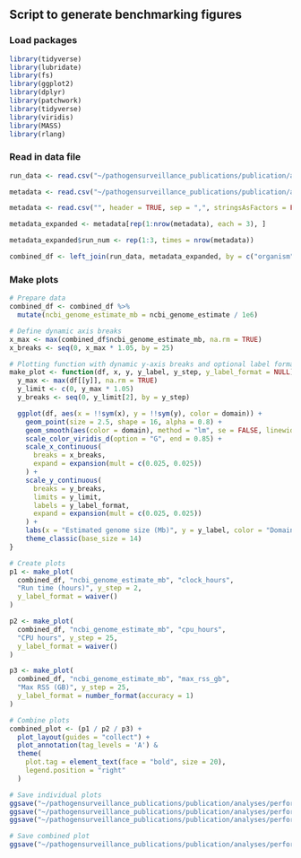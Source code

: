 ## Script to generate benchmarking figures

### Load packages
```r
library(tidyverse)
library(lubridate)
library(fs)
library(ggplot2)
library(dplyr)
library(patchwork)
library(tidyverse)
library(viridis)
library(MASS)
library(rlang)
```

### Read in data file
```r
run_data <- read.csv("~/pathogensurveillance_publications/publication/analyses/performance_benchmarking/results/genome_size/performance_stats_genome_size.csv", header = TRUE, sep = ",", stringsAsFactors = FALSE)

metadata <- read.csv("~/pathogensurveillance_publications/publication/analyses/performance_benchmarking/metadata/genome_size/accessions_subset_info.csv", header = TRUE, sep = ",", stringsAsFactors = FALSE)

metadata <- read.csv("", header = TRUE, sep = ",", stringsAsFactors = FALSE)

metadata_expanded <- metadata[rep(1:nrow(metadata), each = 3), ]

metadata_expanded$run_num <- rep(1:3, times = nrow(metadata))

combined_df <- left_join(run_data, metadata_expanded, by = c("organism", "run_num"))
```

### Make plots
```r
# Prepare data
combined_df <- combined_df %>%
  mutate(ncbi_genome_estimate_mb = ncbi_genome_estimate / 1e6)

# Define dynamic axis breaks
x_max <- max(combined_df$ncbi_genome_estimate_mb, na.rm = TRUE)
x_breaks <- seq(0, x_max * 1.05, by = 25)

# Plotting function with dynamic y-axis breaks and optional label formatting
make_plot <- function(df, x, y, y_label, y_step, y_label_format = NULL) {
  y_max <- max(df[[y]], na.rm = TRUE)
  y_limit <- c(0, y_max * 1.05)
  y_breaks <- seq(0, y_limit[2], by = y_step)

  ggplot(df, aes(x = !!sym(x), y = !!sym(y), color = domain)) +
    geom_point(size = 2.5, shape = 16, alpha = 0.8) +
    geom_smooth(aes(color = domain), method = "lm", se = FALSE, linewidth = 0.75) +
    scale_color_viridis_d(option = "G", end = 0.85) +
    scale_x_continuous(
      breaks = x_breaks,
      expand = expansion(mult = c(0.025, 0.025))
    ) +
    scale_y_continuous(
      breaks = y_breaks,
      limits = y_limit,
      labels = y_label_format,
      expand = expansion(mult = c(0.025, 0.025))
    ) +
    labs(x = "Estimated genome size (Mb)", y = y_label, color = "Domain") +
    theme_classic(base_size = 14)
}

# Create plots
p1 <- make_plot(
  combined_df, "ncbi_genome_estimate_mb", "clock_hours",
  "Run time (hours)", y_step = 2,
  y_label_format = waiver()
)

p2 <- make_plot(
  combined_df, "ncbi_genome_estimate_mb", "cpu_hours",
  "CPU hours", y_step = 25,
  y_label_format = waiver()
)

p3 <- make_plot(
  combined_df, "ncbi_genome_estimate_mb", "max_rss_gb",
  "Max RSS (GB)", y_step = 25,
  y_label_format = number_format(accuracy = 1)
)

# Combine plots
combined_plot <- (p1 / p2 / p3) +
  plot_layout(guides = "collect") +
  plot_annotation(tag_levels = 'A') &
  theme(
    plot.tag = element_text(face = "bold", size = 20),
    legend.position = "right"
  )

# Save individual plots
ggsave("~/pathogensurveillance_publications/publication/analyses/performance_benchmarking/results/genome_size/benchmark_plots_refseq_estimated_genomesize_runtime.pdf", p1, width = 8, height = 6, dpi = 600)
ggsave("~/pathogensurveillance_publications/publication/analyses/performance_benchmarking/results/genome_size/benchmark_plots_refseq_estimated_genomesize_cpu_hours.pdf", p2, width = 8, height = 6, dpi = 600)
ggsave("~/pathogensurveillance_publications/publication/analyses/performance_benchmarking/results/genome_size/benchmark_plots_refseq_estimated_genomesize_maxRSS.pdf", p3, width = 8, height = 6, dpi = 600)

# Save combined plot
ggsave("~/pathogensurveillance_publications/publication/analyses/performance_benchmarking/results/genome_size/benchmark_plots_refseq_estimated_genomesize_combined.pdf", combined_plot, width = 10, height = 14, dpi = 600)
```

